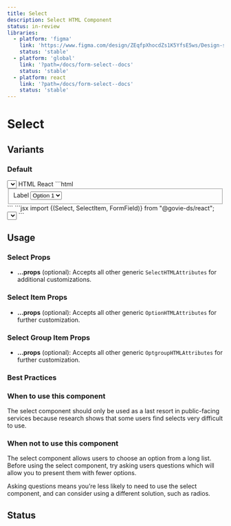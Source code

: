 ```yaml
---
title: Select
description: Select HTML Component
status: in-review
libraries:
  - platform: 'figma'
    link: 'https://www.figma.com/design/ZEqfpXhocdZs1K5YfsE5ws/Design-system?node-id=5501-7028'
    status: 'stable'
  - platform: 'global'
    link: '?path=/docs/form-select--docs'
    status: 'stable'
  - platform: react
    link: '?path=/docs/form-select--docs'
    status: 'stable'
---
```


# Select

## Variants

### Default

<ComponentContainer>
  <FormField label={{ text: 'Label' }}>
    <Select aria-label="Select" id={'uniqueId'}>
      <SelectItem value="value-1">Option 1</SelectItem>
      <SelectItem value="value-2">Option 2</SelectItem>
      <SelectItem value="value-3">Option 3</SelectItem>
    </Select>
  </FormField>
</ComponentContainer>

<Tabs id="tab3">
  <TabList>
    <TabItem value="tab31" checked>
      HTML
    </TabItem>
    <TabItem value="tab33">React</TabItem>
  </TabList>
  <TabPanel value="tab31">
    ```html
    <fieldset data-module="gieds-select">
      <label class="gi-text-md gi-label gi-mb-2" aria-label="Label">
        Label
      </label>
      <select class="gi-select" aria-label="Select" id="uniqueId">
        <option class="gi-select-option" aria-selected="false" value="value-1">
          Option 1
        </option>
        <option class="gi-select-option" aria-selected="false" value="value-2">
          Option 2
        </option>
        <option class="gi-select-option" aria-selected="false" value="value-3">
          Option 3
        </option>
      </select>
    </fieldset>
    ```
  </TabPanel>
  <TabPanel value="tab33">
    ```jsx import {(Select, SelectItem, FormField)} from "@govie-ds/react";
    <FormField label={{ text: 'Label' }}>
      <Select aria-label="Select" id={'uniqueId'}>
        <SelectItem value="value-1">Option 1</SelectItem>
        <SelectItem value="value-2">Option 2</SelectItem>
        <SelectItem value="value-3">Option 3</SelectItem>
      </Select>
    </FormField>
    ```
  </TabPanel>
</Tabs>

## Usage

### Select Props

- **...props** (optional): Accepts all other generic `SelectHTMLAttributes` for additional customizations.

### Select Item Props

- **...props** (optional): Accepts all other generic `OptionHTMLAttributes` for further customization.

### Select Group Item Props

- **...props** (optional): Accepts all other generic `OptgroupHTMLAttributes` for further customization.

### Best Practices

### When to use this component

The select component should only be used as a last resort in public-facing services because research shows that some users find selects very difficult to use.

### When not to use this component

The select component allows users to choose an option from a long list. Before using the select component, try asking users questions which will allow you to present them with fewer options.

Asking questions means you’re less likely to need to use the select component, and can consider using a different solution, such as radios.

## Status

<ComponentStatusBlock componentId="select" />
